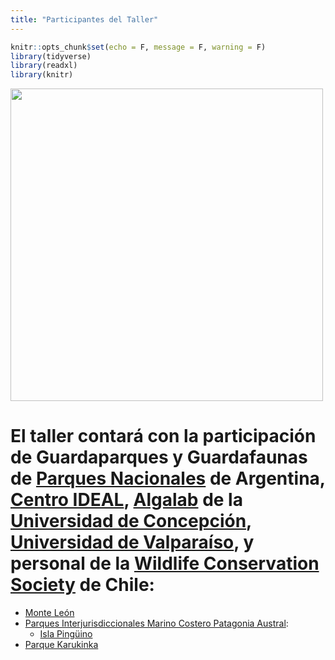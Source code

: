 ```yaml
---
title: "Participantes del Taller"
---
```


```r
knitr::opts_chunk$set(echo = F, message = F, warning = F)
library(tidyverse)
library(readxl)
library(knitr)
```

<img src="images/PHOTO-2023-04-15-19-33-18.jpeg" width="500px"/>

<body>

<h2>

# El taller contará con la participación de Guardaparques y Guardafaunas de [Parques Nacionales](https://www.argentina.gob.ar/parquesnacionales) de Argentina, [Centro IDEAL](https://centroideal.cl/), [Algalab](https://www.algalab.com/index2.html#) de la [Universidad de Concepción](https://www.udec.cl/), [Universidad de Valparaíso](https://uv.cl/), y personal de la [Wildlife Conservation Society](https://chile.wcs.org/) de Chile:

- [Monte León](https://www.argentina.gob.ar/parquesnacionales/monteleon)
- [Parques Interjurisdiccionales Marino Costero Patagonia Austral](https://www.argentina.gob.ar/parquesnacionales/marinocostero): 
  + [Isla Pingüino](https://www.argentina.gob.ar/parquesnacionales/islapinguino)
- [Parque Karukinka](https://chile.wcs.org/Karukinka.aspx)

</h2>

</body>



